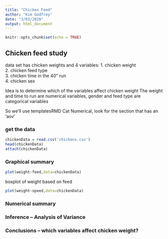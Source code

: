 ```yaml
---
title: "Chicken Feed"
author: "Kim Godfrey"
date: "3/03/2020"
output: html_document
---
```


```r
knitr::opts_chunk$set(echo = TRUE)

```

##  Chicken feed study  

data set has chicken weights and 4 variables:
  1.  chicken weight  
  2.  chicken feed type  
  3.  chicken time in the 40" run  
  4.  chicken sex   

Idea is to determine which of the variables affect chicken weight 
The weight and time to run are numerical variables, gender and feed type are categorical variables

So we'll use templatesRMD Cat Numerical, look for the section that has an 'aov'

<!-- This question is like a bunch of t-tests, but instead of doing the t-test a bunch of times we use ANOVA to do all the comparisons at once!  !-->

### get the data


```r
chickenData = read.csv('chickens.csv')
head(chickenData)
attach(chickenData)
```

### Graphical summary

```r
plot(weight~feed,data=chickenData)
```

<!-- plot chicken weight against each of the three explanatory variables.  Weight against a categorial varable is a boxplot, weight against a numerical variable is a scatter plot !-->

boxplot of weight based on feed 

```r
plot(weight~speed,data=chickenData)

```


### Numerical summary



### Inference -- Analysis of Variance



###  Conclusions  -- which variables affect chicken weight?




